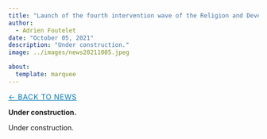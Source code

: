 ```yaml
---
title: "Launch of the fourth intervention wave of the Religion and Development project"
author: 
  - Adrien Foutelet
date: "October 05, 2021"
description: "Under construction."
image: ../images/news20211005.jpeg

about:
  template: marquee
---
```

<style>
/* Hide the visible description under the title block on THIS page */
header.quarto-title-block .description,
.quarto-title .description,
.quarto-title-meta .description,
p.description {
  display: none !important;
}
</style>

[← Back to News](../index.qmd){.breadcrumb style="font-size:0.9rem; text-transform:uppercase; letter-spacing:0.05em; color:#0077b5;"}

**Under construction.**

Under construction.